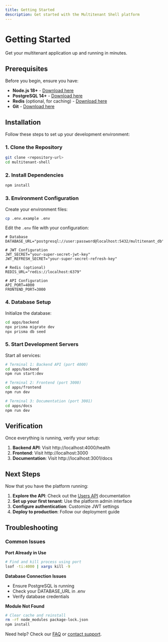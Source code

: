 ```yaml
---
title: Getting Started
description: Get started with the Multitenant Shell platform
---
```


# Getting Started

Get your multitenant application up and running in minutes.

## Prerequisites

Before you begin, ensure you have:

- **Node.js 18+** - [Download here](https://nodejs.org/)
- **PostgreSQL 14+** - [Download here](https://www.postgresql.org/download/)
- **Redis** (optional, for caching) - [Download here](https://redis.io/download)
- **Git** - [Download here](https://git-scm.com/)

## Installation

Follow these steps to set up your development environment:

### 1. Clone the Repository

```bash
git clone <repository-url>
cd multitenant-shell
```

### 2. Install Dependencies

```bash
npm install
```

### 3. Environment Configuration

Create your environment files:

```bash
cp .env.example .env
```

Edit the `.env` file with your configuration:

```env
# Database
DATABASE_URL="postgresql://user:password@localhost:5432/multitenant_db"

# JWT Configuration
JWT_SECRET="your-super-secret-jwt-key"
JWT_REFRESH_SECRET="your-super-secret-refresh-key"

# Redis (optional)
REDIS_URL="redis://localhost:6379"

# API Configuration
API_PORT=4000
FRONTEND_PORT=3000
```

### 4. Database Setup

Initialize the database:

```bash
cd apps/backend
npx prisma migrate dev
npx prisma db seed
```

### 5. Start Development Servers

Start all services:

```bash
# Terminal 1: Backend API (port 4000)
cd apps/backend
npm run start:dev

# Terminal 2: Frontend (port 3000)
cd apps/frontend
npm run dev

# Terminal 3: Documentation (port 3001)
cd apps/docs
npm run dev
```

## Verification

Once everything is running, verify your setup:

1. **Backend API**: Visit http://localhost:4000/health
2. **Frontend**: Visit http://localhost:3000
3. **Documentation**: Visit http://localhost:3001/docs

## Next Steps

Now that you have the platform running:

1. **Explore the API**: Check out the [Users API](/docs/api/users) documentation
2. **Set up your first tenant**: Use the platform admin interface
3. **Configure authentication**: Customize JWT settings
4. **Deploy to production**: Follow our deployment guide

## Troubleshooting

### Common Issues

**Port Already in Use**
```bash
# Find and kill process using port
lsof -ti:4000 | xargs kill -9
```

**Database Connection Issues**
- Ensure PostgreSQL is running
- Check your DATABASE_URL in .env
- Verify database credentials

**Module Not Found**
```bash
# Clear cache and reinstall
rm -rf node_modules package-lock.json
npm install
```

Need help? Check our [FAQ](/docs/faq) or [contact support](/docs/support). 
